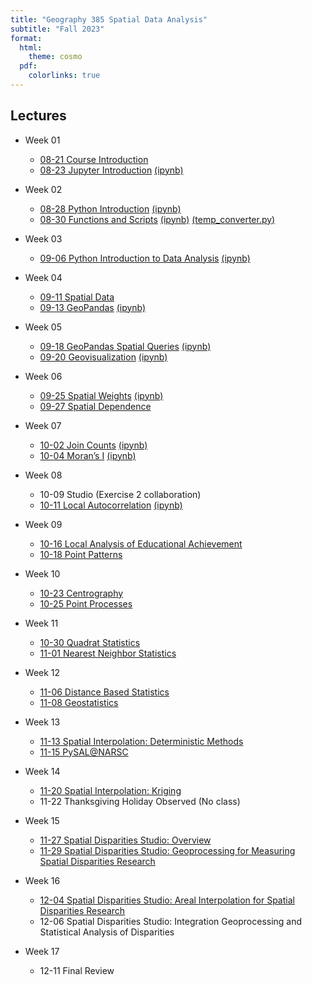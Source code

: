 ```yaml
---
title: "Geography 385 Spatial Data Analysis"
subtitle: "Fall 2023"
format:
  html:
    theme: cosmo 
  pdf:
    colorlinks: true
---
```



## Lectures

- Week 01
  - [08-21 Course Introduction](week-01/01-introduction.qmd)
  - [08-23 Jupyter Introduction](week-01/2023-08-23.ipynb) [(ipynb)](https://github.com/sjsrey/385f23/blob/main/lectures/week-01/2023-08-23.ipynb)


- Week 02

  - [08-28 Python Introduction](week-02/2023-08-28-python-introduction.ipynb) [(ipynb)](https://github.com/sjsrey/385f23/blob/main/lectures/week-02/2023-08-28-python-introduction.ipynb)
  - [08-30 Functions and Scripts](week-02/2023-08-30-functions-scripts.ipynb)
    [(ipynb)](https://github.com/sjsrey/385f23/blob/main/lectures/week-02/2023-08-30-functions-scripts.ipynb)
    [(temp_converter.py)](https://github.com/sjsrey/385f23/blob/main/lectures/week-02/temp_converter.py)


- Week 03

  - [09-06 Python Introduction to Data Analysis](week-03/2023-09-06.ipynb) [(ipynb)](https://github.com/sjsrey/385f23/blob/main/lectures/week-03/2023-09-06.ipynb)

- Week 04

  - [09-11 Spatial Data](week-04/2023-09-11-spatial-data.qmd)
  - [09-13 GeoPandas](week-04/2023-09-13.ipynb) [(ipynb)](https://github.com/sjsrey/385f23/blob/main/lectures/week-04/2023-09-13.ipynb)

  
- Week 05

  - [09-18 GeoPandas Spatial Queries](week-05/2023-09-18.ipynb) [(ipynb)](https://github.com/sjsrey/385f23/blob/main/lectures/week-05/2023-09-18.ipynb)
  - [09-20 Geovisualization](week-05/2023-09-20.ipynb) [(ipynb)](https://github.com/sjsrey/385f23/blob/main/lectures/week-05/2023-09-20.ipynb)


- Week 06

  - [09-25 Spatial Weights](week-06/2023-09-25.ipynb) [(ipynb)](https://github.com/sjsrey/385f23/blob/main/lectures/week-06/2023-09-25.ipynb)
  - [09-27 Spatial Dependence](week-06/2023-09-27.qmd)


- Week 07

  - [10-02 Join Counts](week-07/2023-10-02.ipynb) [(ipynb)](https://github.com/sjsrey/385f23/blob/main/lectures/week-07/2023-10-02.ipynb)
  - [10-04 Moran's I](week-07/2023-10-04.ipynb) [(ipynb)](https://github.com/sjsrey/385f23/blob/main/lectures/week-07/2023-10-04.ipynb)

- Week 08
  - 10-09 Studio (Exercise 2 collaboration)
  - [10-11 Local Autocorrelation](week-08/2023-10-11.ipynb) [(ipynb)](https://github.com/sjsrey/385f23/blob/main/lectures/week-08/2023-10-11.ipynb)


- Week 09
  - [10-16 Local Analysis of Educational Achievement](https://knaaptime.com/instructed_california/)
  - [10-18 Point Patterns](week-09/2023-10-18-point-patterns.qmd) 

- Week 10 
  - [10-23 Centrography](week-10/2023-10-23-centrography.qmd) 
  - [10-25 Point Processes](week-10/2023-10-25-point-processes.qmd) 

- Week 11 
  - [10-30 Quadrat Statistics](week-11/2023-10-30-quadrat-statistics.ipynb) 
  - [11-01 Nearest Neighbor Statistics](week-11/2023-11-01-nearest-neighbor.ipynb)

- Week 12
  - [11-06 Distance Based Statistics](week-12/2023-11-06-distance-based.ipynb) 
  - [11-08 Geostatistics](week-12/geostat.pdf)

- Week 13
  - [11-13 Spatial Interpolation: Deterministic Methods](week-13/2023-11-13-interpolation_deterministic.ipynb) 
  - [11-15 PySAL@NARSC](https://sdsu.zoom.us/rec/play/rKXFbnaPv-wytuVTUttS5trqI2Ueq_2VvKT_pel08hQVxbg2G9Mz0hgCocgb6T79S7a3lKlhEe2U_bI.X43paExncNgnfgXD?autoplay=true&startTime=1700064957000)
  
- Week 14
  - [11-20 Spatial Interpolation: Kriging](week-14/2023-11-20-interpolation_kriging.ipynb)
  - 11-22 Thanksgiving Holiday Observed (No class)

- Week 15

  - [11-27 Spatial Disparities Studio: Overview](week-15/2023-11-27-studio-disparities-overview.qmd)
  - [11-29 Spatial Disparities Studio: Geoprocessing for Measuring Spatial Disparities
    Research](week-15/2023-11-29-disparities_studio-geoprocessing.ipynb)
  
- Week 16
  - [12-04 Spatial Disparities Studio: Areal Interpolation for Spatial
  Disparities Research](week-16/2023-12-04-disparities_studio-interpolation.ipynb)
  - 12-06 Spatial Disparities Studio: Integration Geoprocessing and Statistical
    Analysis of Disparities 
- Week 17
  - 12-11 Final Review


<!--
- Week 15
  - [11-27 Spatial Disparities Studio: Overview](week-15/2023-11-27-studio-disparities-overview.qmd)
  - [11-29 Spatial Disparities Studio: Measuring Spatial Inequality](week-15/2023-11-29-spatial-disparities.qmd)
   
  
- Week 16
  - 12-04 Spatial Disparities Studio: Geoprocessing for Spatial Inequality
    Analysis
  - 12-06 Spatial Disparities Studio: Integration Geoprocessing and Statistical
    Analysis of Disparities 
- Week 17
  - 12-11 Final Review

-->
